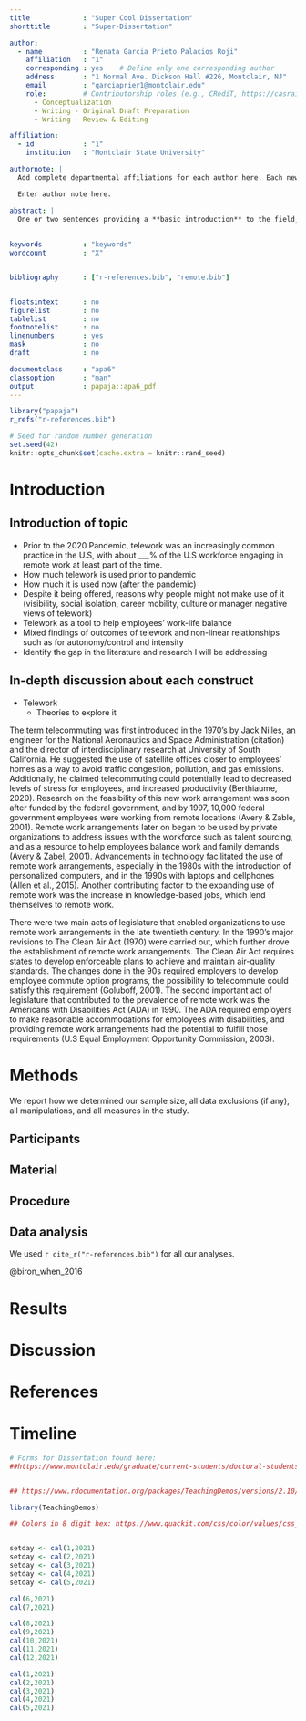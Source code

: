 ```yaml
---
title             : "Super Cool Dissertation"
shorttitle        : "Super-Dissertation"

author: 
  - name          : "Renata Garcia Prieto Palacios Roji"
    affiliation   : "1"
    corresponding : yes    # Define only one corresponding author
    address       : "1 Normal Ave. Dickson Hall #226, Montclair, NJ"
    email         : "garciaprier1@montclair.edu"
    role:         # Contributorship roles (e.g., CRediT, https://casrai.org/credit/)
      - Conceptualization
      - Writing - Original Draft Preparation
      - Writing - Review & Editing

affiliation:
  - id            : "1"
    institution   : "Montclair State University"

authornote: |
  Add complete departmental affiliations for each author here. Each new line herein must be indented, like this line.

  Enter author note here.

abstract: |
  One or two sentences providing a **basic introduction** to the field,  comprehensible to a scientist in any discipline.
  
  
keywords          : "keywords"
wordcount         : "X"


bibliography      : ["r-references.bib", "remote.bib"]


floatsintext      : no
figurelist        : no
tablelist         : no
footnotelist      : no
linenumbers       : yes
mask              : no
draft             : no

documentclass     : "apa6"
classoption       : "man"
output            : papaja::apa6_pdf
---
```


```r
library("papaja")
r_refs("r-references.bib")
```

```r
# Seed for random number generation
set.seed(42)
knitr::opts_chunk$set(cache.extra = knitr::rand_seed)
```


# Introduction

## Introduction of topic 
+ Prior to the 2020 Pandemic, telework was an increasingly common practice in the    U.S, with about ___% of the U.S workforce engaging in remote work at least part    of the time. 
+ How much telework is used prior to pandemic
+ How much it is used now (after the pandemic) 
+ Despite it being offered, reasons why people might not make use of it              (visibility, social isolation, career mobility, culture or manager negative views   of telework)
+ Telework as a tool to help employees’ work-life balance 
+ Mixed findings of outcomes of telework and non-linear relationships such as for    autonomy/control and intensity 
+ Identify the gap in the literature and research I will be addressing 

## In-depth discussion about each construct 
+ Telework 
    + Theories to explore it 


The term telecommuting was first introduced in the 1970’s by Jack Nilles, an engineer for the National Aeronautics and Space Administration (citation) and the director of interdisciplinary research at University of South California. He suggested the use of satellite offices closer to employees’ homes as a way to avoid traffic congestion, pollution, and gas emissions.  Additionally, he claimed telecommuting could potentially lead to decreased levels of stress for employees, and increased productivity (Berthiaume, 2020). Research on the feasibility of this new work arrangement was soon after funded by the federal government, and by 1997, 10,000 federal government employees were working from remote locations (Avery & Zable, 2001). Remote work arrangements later on began to be used by private organizations to address issues with the workforce such as talent sourcing, and as a resource to help employees balance work and family demands (Avery & Zabel, 2001). Advancements in technology facilitated the use of remote work arrangements, especially in the 1980s with the introduction of personalized computers, and in the 1990s with laptops and cellphones (Allen et al., 2015). Another contributing factor to the expanding use of remote work was the increase in knowledge-based jobs, which lend themselves to remote work. 

There were two main acts of legislature that enabled organizations to use remote work arrangements in the late twentieth century. In the 1990’s major revisions to The Clean Air Act (1970) were carried out, which further drove the establishment of remote work arrangements. The Clean Air Act requires states to develop enforceable plans to achieve and maintain air-quality standards. The changes done in the 90s required employers to develop employee commute option programs, the possibility to telecommute could satisfy this requirement (Goluboff, 2001). The second important act of legislature that contributed to the prevalence of remote work was the Americans with Disabilities Act (ADA) in 1990. The ADA required employers to make reasonable accommodations for employees with disabilities, and providing remote work arrangements had the potential to fulfill those requirements (U.S Equal Employment Opportunity Commission, 2003). 


# Methods
We report how we determined our sample size, all data exclusions (if any), all manipulations, and all measures in the study. <!-- 21-word solution (Simmons, Nelson & Simonsohn, 2012; retrieved from http://ssrn.com/abstract=2160588) -->

## Participants

## Material

## Procedure

## Data analysis
We used `r cite_r("r-references.bib")` for all our analyses.
 
@biron_when_2016

# Results

# Discussion


\newpage

# References

\begingroup
\setlength{\parindent}{-0.5in}
\setlength{\leftskip}{0.5in}

<div id="refs" custom-style="Bibliography"></div>
\endgroup

# Timeline


```r
# Forms for Dissertation found here: 
##https://www.montclair.edu/graduate/current-students/doctoral-students/


## https://www.rdocumentation.org/packages/TeachingDemos/versions/2.10/topics/cal

library(TeachingDemos)

## Colors in 8 digit hex: https://www.quackit.com/css/color/values/css_hex_color_notation_8_digits.cfm


setday <- cal(1,2021)                              
setday <- cal(2,2021)                             
setday <- cal(3,2021)                               
setday <- cal(4,2021)                               
setday <- cal(5,2021)                              

```

```r

cal(6,2021)
cal(7,2021)

```

```r

cal(8,2021)
cal(9,2021)
cal(10,2021)
cal(11,2021)
cal(12,2021)

```
```r

cal(1,2021)
cal(2,2021)
cal(3,2021)
cal(4,2021)
cal(5,2021)

```

